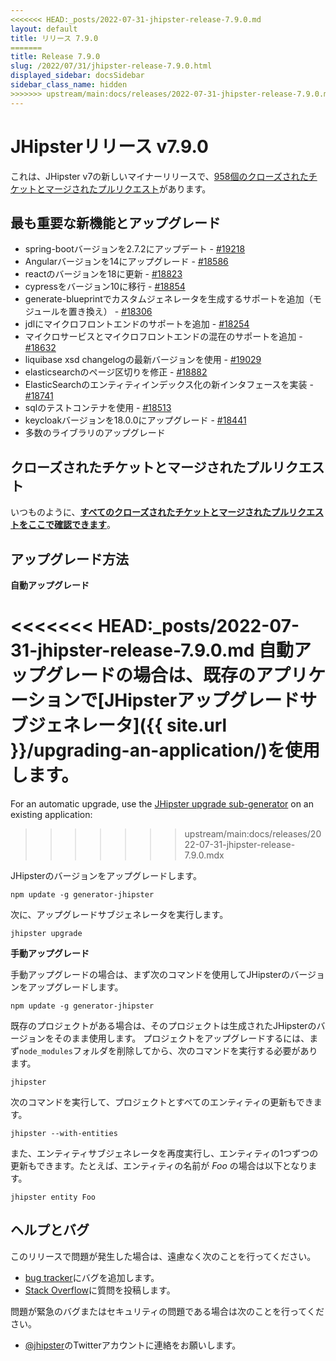 ```yaml
---
<<<<<<< HEAD:_posts/2022-07-31-jhipster-release-7.9.0.md
layout: default
title: リリース 7.9.0
=======
title: Release 7.9.0
slug: /2022/07/31/jhipster-release-7.9.0.html
displayed_sidebar: docsSidebar
sidebar_class_name: hidden
>>>>>>> upstream/main:docs/releases/2022-07-31-jhipster-release-7.9.0.mdx
---
```


JHipsterリリース v7.9.0
==================

これは、JHipster v7の新しいマイナーリリースで、[958個のクローズされたチケットとマージされたプルリクエスト](https://github.com/jhipster/generator-jhipster/issues?q=milestone%3A7.9.0+is%3Aclosed)があります。


最も重要な新機能とアップグレード
-------------

- spring-bootバージョンを2.7.2にアップデート - [#19218](https://github.com/jhipster/generator-jhipster/pull/19218)
- Angularバージョンを14にアップグレード - [#18586](https://github.com/jhipster/generator-jhipster/pull/18586)
- reactのバージョンを18に更新 - [#18823](https://github.com/jhipster/generator-jhipster/pull/18823)
- cypressをバージョン10に移行 - [#18854](https://github.com/jhipster/generator-jhipster/pull/18854)
- generate-blueprintでカスタムジェネレータを生成するサポートを追加（モジュールを置き換え） - [#18306](https://github.com/jhipster/generator-jhipster/pull/18306)
- jdlにマイクロフロントエンドのサポートを追加 - [#18254](https://github.com/jhipster/generator-jhipster/pull/18254)
- マイクロサービスとマイクロフロントエンドの混在のサポートを追加 - [#18632](https://github.com/jhipster/generator-jhipster/pull/18632)
- liquibase xsd changelogの最新バージョンを使用 - [#19029](https://github.com/jhipster/generator-jhipster/pull/19029)
- elasticsearchのページ区切りを修正 - [#18882](https://github.com/jhipster/generator-jhipster/pull/18882)
- ElasticSearchのエンティティインデックス化の新インタフェースを実装 - [#18741](https://github.com/jhipster/generator-jhipster/pull/18741)
- sqlのテストコンテナを使用 - [#18513](https://github.com/jhipster/generator-jhipster/pull/18513)
- keycloakバージョンを18.0.0にアップグレード - [#18441](https://github.com/jhipster/generator-jhipster/pull/18441)
- 多数のライブラリのアップグレード

クローズされたチケットとマージされたプルリクエスト
------------
いつものように、__[すべてのクローズされたチケットとマージされたプルリクエストをここで確認できます](https://github.com/jhipster/generator-jhipster/issues?q=milestone%3A7.9.0+is%3Aclosed)__。

アップグレード方法
------------

**自動アップグレード**

<<<<<<< HEAD:_posts/2022-07-31-jhipster-release-7.9.0.md
自動アップグレードの場合は、既存のアプリケーションで[JHipsterアップグレードサブジェネレータ]({{ site.url }}/upgrading-an-application/)を使用します。
=======
For an automatic upgrade, use the [JHipster upgrade sub-generator](/upgrading-an-application/) on an existing application:
>>>>>>> upstream/main:docs/releases/2022-07-31-jhipster-release-7.9.0.mdx

JHipsterのバージョンをアップグレードします。

```
npm update -g generator-jhipster
```

次に、アップグレードサブジェネレータを実行します。

```
jhipster upgrade
```

**手動アップグレード**

手動アップグレードの場合は、まず次のコマンドを使用してJHipsterのバージョンをアップグレードします。

```
npm update -g generator-jhipster
```

既存のプロジェクトがある場合は、そのプロジェクトは生成されたJHipsterのバージョンをそのまま使用します。
プロジェクトをアップグレードするには、まず`node_modules`フォルダを削除してから、次のコマンドを実行する必要があります。

```
jhipster
```

次のコマンドを実行して、プロジェクトとすべてのエンティティの更新もできます。

```
jhipster --with-entities
```

また、エンティティサブジェネレータを再度実行し、エンティティの1つずつの更新もできます。たとえば、エンティティの名前が _Foo_ の場合は以下となります。

```
jhipster entity Foo
```


ヘルプとバグ
--------------

このリリースで問題が発生した場合は、遠慮なく次のことを行ってください。

- [bug tracker](https://github.com/jhipster/generator-jhipster/issues?state=open)にバグを追加します。
- [Stack Overflow](http://stackoverflow.com/tags/jhipster/info)に質問を投稿します。

問題が緊急のバグまたはセキュリティの問題である場合は次のことを行ってください。

- [@jhipster](https://twitter.com/jhipster)のTwitterアカウントに連絡をお願いします。
